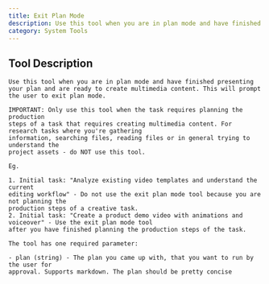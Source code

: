 ```yaml
---
title: Exit Plan Mode
description: Use this tool when you are in plan mode and have finished presenting your plan and are ready to create multimedia content. This will prompt the use...
category: System Tools
---
```


## Tool Description

```
Use this tool when you are in plan mode and have finished presenting your plan and are ready to create multimedia content. This will prompt the user to exit plan mode.

IMPORTANT: Only use this tool when the task requires planning the production
steps of a task that requires creating multimedia content. For research tasks where you're gathering
information, searching files, reading files or in general trying to understand the
project assets - do NOT use this tool.

Eg.

1. Initial task: "Analyze existing video templates and understand the current
editing workflow" - Do not use the exit plan mode tool because you are not planning the
production steps of a creative task.
2. Initial task: "Create a product demo video with animations and voiceover" - Use the exit plan mode tool
after you have finished planning the production steps of the task.

The tool has one required parameter:

- plan (string) - The plan you came up with, that you want to run by the user for
approval. Supports markdown. The plan should be pretty concise

```